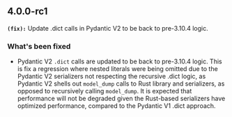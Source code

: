 ## 4.0.0-rc1
**`(fix):`** Update .dict calls in Pydantic V2 to be back to pre-3.10.4 logic.

### What's been fixed
- Pydantic V2 `.dict` calls are updated to be back to pre-3.10.4 logic. This is fix a regression where nested literals were being omitted due to the Pydantic V2 serializers not respecting the recursive .dict logic, as Pydantic V2 shells out `model_dump` calls to Rust library and serializers, as opposed to recursively calling `model_dump`.
It is expected that performance will not be degraded given the Rust-based serializers have optimized performance, compared to the Pydantic V1 .dict approach.


